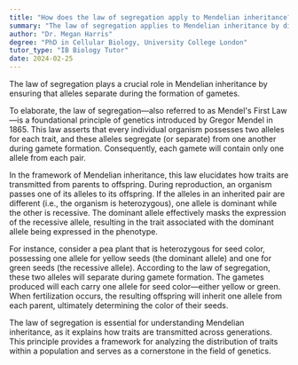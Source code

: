 ```yaml
---
title: "How does the law of segregation apply to Mendelian inheritance?"
summary: "The law of segregation applies to Mendelian inheritance by dictating that alleles separate during gamete formation."
author: "Dr. Megan Harris"
degree: "PhD in Cellular Biology, University College London"
tutor_type: "IB Biology Tutor"
date: 2024-02-25
---
```


The law of segregation plays a crucial role in Mendelian inheritance by ensuring that alleles separate during the formation of gametes.

To elaborate, the law of segregation—also referred to as Mendel's First Law—is a foundational principle of genetics introduced by Gregor Mendel in 1865. This law asserts that every individual organism possesses two alleles for each trait, and these alleles segregate (or separate) from one another during gamete formation. Consequently, each gamete will contain only one allele from each pair.

In the framework of Mendelian inheritance, this law elucidates how traits are transmitted from parents to offspring. During reproduction, an organism passes one of its alleles to its offspring. If the alleles in an inherited pair are different (i.e., the organism is heterozygous), one allele is dominant while the other is recessive. The dominant allele effectively masks the expression of the recessive allele, resulting in the trait associated with the dominant allele being expressed in the phenotype.

For instance, consider a pea plant that is heterozygous for seed color, possessing one allele for yellow seeds (the dominant allele) and one for green seeds (the recessive allele). According to the law of segregation, these two alleles will separate during gamete formation. The gametes produced will each carry one allele for seed color—either yellow or green. When fertilization occurs, the resulting offspring will inherit one allele from each parent, ultimately determining the color of their seeds.

The law of segregation is essential for understanding Mendelian inheritance, as it explains how traits are transmitted across generations. This principle provides a framework for analyzing the distribution of traits within a population and serves as a cornerstone in the field of genetics.
    
